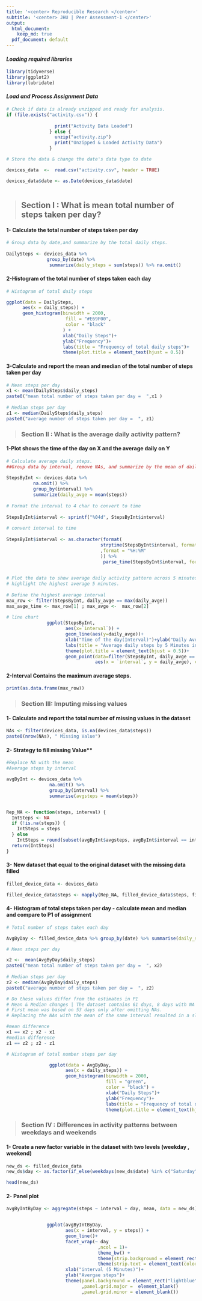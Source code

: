 ```yaml
---
title: '<center> Reproducible Research </center>'
subtitle: '<center> JHU | Peer Assessment-1 </center>'
output:
  html_document:
    keep_md: true
  pdf_document: default
---
```


#### *Loading required libraries* 

```r
library(tidyverse)
library(ggplot2)
library(lubridate)
```

#### *Load and Process Assignment Data* 

```r
# Check if data is already unzipped and ready for analysis.
if (file.exists("activity.csv")) {
  
                  print("Activity Data Loaded")
                } else {
                  unzip("activity.zip")
                  print("Unzipped & Loaded Activity Data")
                }

# Store the data & change the date's data type to date

devices_data  <-  read.csv("activity.csv", header = TRUE) 

devices_data$date <- as.Date(devices_data$date)
           
```          

> ## Section I : What is mean total number of steps taken per day?

#### 1- Calculate the total number of steps taken per day

```r

# Group data by date,and summarize by the total daily steps.
                
DailySteps <- devices_data %>% 
               group_by(date) %>%
                summarize(daily_steps = sum(steps)) %>% na.omit()

```

#### 2-Histogram of the total number of steps taken each day

```r
# Histogram of total daily steps 

ggplot(data = DailySteps,
      aes(x = daily_steps)) +
      geom_histogram(binwidth = 2000, 
                      fill = "#E69F00",
                      color = "black"
                     ) +
                     xlab("Daily Steps")+
                     ylab("Frequency")+
                     labs(title = "Frequency of total daily steps")+
                     theme(plot.title = element_text(hjust = 0.5))  

```

#### 3-Calculate and report the mean and median of the total number of steps taken per day
```r
# Mean steps per day
x1 <- mean(DailySteps$daily_steps)
paste0("mean total number of steps taken per day =  ",x1 )
                
# Median steps per day 
z1 <- median(DailySteps$daily_steps)
paste0("average number of steps taken per day =  ", z1)

```
> ### Section II : What is the average daily activity pattern?

#### 1-Plot shows the time of the day on X and the average daily on Y

```r

# Calculate average daily steps.
##Group data by interval, remove NAs, and summarize by the mean of daily steps.
                
StepsByInt <- devices_data %>% 
          na.omit() %>%
          group_by(interval) %>%
          summarize(daily_avge = mean(steps))
                                       
# Format the interval to 4 char to convert to time   
                                 
StepsByInt$interval <- sprintf("%04d", StepsByInt$interval)
                
# convert interval to time 
                
StepsByInt$interval <- as.character(format(
                                   strptime(StepsByInt$interval, format="%H%M")
                                   ,format = "%H:%M"
                                   )) %>%
                                    parse_time(StepsByInt$interval, format = "%H:%M")
                              

# Plot the data to show average daily activity pattern across 5 minutes intervals
# highlight the highest average 5 minutes.
                
# Define the highest average interval
max_row <- filter(StepsByInt, daily_avge == max(daily_avge))
max_avge_time <- max_row[1] ; max_avge <-  max_row[2]
                
# line chart 
               ggplot(StepsByInt,
                      aes(x=`interval`)) +
                      geom_line(aes(y=daily_avge))+
                      xlab("Time of the day(Interval)")+ylab("Daily Average")+
                      labs(title = "Average daily steps by 5 Minutes interval")+
                      theme(plot.title = element_text(hjust = 0.5))+
                      geom_point(data=filter(StepsByInt, daily_avge == max(daily_avge)),
                                 aes(x = `interval`, y = daily_avge), color = "#E69F00", size = 5) 

```

#### 2-Interval Contains the maximum average steps.
```r

print(as.data.frame(max_row))

```

> ### Section III: Imputing missing values

#### 1- Calculate and report the total number of missing values in the dataset
```r

NAs <- filter(devices_data, is.na(devices_data$steps))
paste0(nrow(NAs), " Missing Value")

```

#### 2- Strategy to fill missing Value**

```r
#Replace NA with the mean
#Average steps by interval

avgByInt <- devices_data %>%
                na.omit() %>%
                group_by(interval) %>%
                summarise(avgsteps = mean(steps))


Rep_NA <- function(steps, interval) {
  IntSteps <- NA
  if (!is.na(steps)) {
    IntSteps = steps
  } else 
    IntSteps = round(subset(avgByInt$avgsteps, avgByInt$interval == interval),2)
  return(IntSteps)
}
```

#### 3- New dataset that equal to the original dataset  with the missing data filled
```r

filled_device_data <- devices_data

filled_device_data$steps <- mapply(Rep_NA, filled_device_data$steps, filled_device_data$interval)

```
#### 4- Histogram of total steps taken per day - calculate mean and median and compare to P1 of assignment

```r

# Total number of steps taken each day 

AvgByDay <- filled_device_data %>% group_by(date) %>% summarise(daily_steps = sum(steps))

# Mean steps per day

x2 <-  mean(AvgByDay$daily_steps)
paste0("mean total number of steps taken per day =  ", x2)
                
# Median steps per day 
z2 <- median(AvgByDay$daily_steps)
paste0("average number of steps taken per day =  ", z2)

# Do these values differ from the estimates in P1
# Mean & Median changes | The dataset contains 61 days, 8 days with NA values across all intervals.
# First mean was based on 53 days only after omitting NAs.
# Replacing the NAs with the mean of the same interval resulted in a slight decrease in the mean and an increase in the median.

#mean difference 
x1 == x2 ; x2 - x1
#median difference 
z1 == z2 ; z2 - z1

# Histogram of total number steps per day

                ggplot(data = AvgByDay,
                      aes(x = daily_steps)) +
                      geom_histogram(binwidth = 2000,
                                     fill = "green",
                                     color = "black") +
                                     xlab("Daily Steps")+
                                     ylab("Frequency")+
                                     labs(title = "Frequency of total daily steps")+
                                     theme(plot.title = element_text(hjust = 0.5))
```

> ### Section IV : Differences in activity patterns between weekdays and weekends

#### 1- Create a new factor variable in the dataset with two levels (weekday , weekend)
```r
new_ds <- filled_device_data
new_ds$day <- as.factor(if_else(weekdays(new_ds$date) %in% c("Saturday", "Sunday"), "Weekend", "Weekday" ))

head(new_ds)

```
#### 2- Panel plot 

```r

avgByIntByDay <- aggregate(steps ~ interval + day, mean, data = new_ds)


               ggplot(avgByIntByDay,
                      aes(x = interval, y = steps)) +
                      geom_line()+
                      facet_wrap(~ day
                                  ,ncol = 1)+
                                  theme_bw() +
                                  theme(strip.background = element_rect(fill = "#E69F00"))+
                                  theme(strip.text = element_text(color = "blue"))+
                      xlab("interval (5 Minutes)")+
                      ylab("Avergae steps")+
                      theme(panel.background = element_rect("lightblue")
                            ,panel.grid.major =  element_blank()
                            ,panel.grid.minor = element_blank())
```